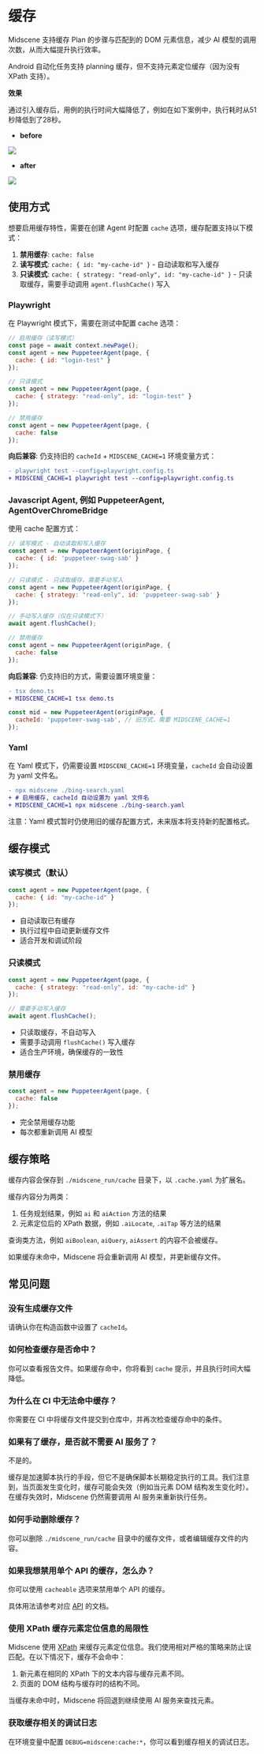 # 缓存

Midscene 支持缓存 Plan 的步骤与匹配到的 DOM 元素信息，减少 AI 模型的调用次数，从而大幅提升执行效率。

Android 自动化任务支持 planning 缓存，但不支持元素定位缓存（因为没有 XPath 支持）。

**效果**

通过引入缓存后，用例的执行时间大幅降低了，例如在如下案例中，执行耗时从51秒降低到了28秒。

* **before**

![](/cache/no-cache-time.png)

* **after**

![](/cache/use-cache-time.png)

## 使用方式

想要启用缓存特性，需要在创建 Agent 时配置 `cache` 选项，缓存配置支持以下模式：

1. **禁用缓存**: `cache: false` 
2. **读写模式**: `cache: { id: "my-cache-id" }` - 自动读取和写入缓存
3. **只读模式**: `cache: { strategy: "read-only", id: "my-cache-id" }` - 只读取缓存，需要手动调用 `agent.flushCache()` 写入

### Playwright

在 Playwright 模式下，需要在测试中配置 cache 选项：

```javascript
// 启用缓存（读写模式）
const page = await context.newPage();
const agent = new PuppeteerAgent(page, {
  cache: { id: "login-test" }
});

// 只读模式
const agent = new PuppeteerAgent(page, {
  cache: { strategy: "read-only", id: "login-test" }
});

// 禁用缓存
const agent = new PuppeteerAgent(page, {
  cache: false
});
```

**向后兼容**: 仍支持旧的 `cacheId` + `MIDSCENE_CACHE=1` 环境变量方式：

```diff
- playwright test --config=playwright.config.ts
+ MIDSCENE_CACHE=1 playwright test --config=playwright.config.ts
```

### Javascript Agent, 例如 PuppeteerAgent, AgentOverChromeBridge

使用 cache 配置方式：

```javascript
// 读写模式 - 自动读取和写入缓存
const agent = new PuppeteerAgent(originPage, {
  cache: { id: 'puppeteer-swag-sab' }
});

// 只读模式 - 只读取缓存，需要手动写入
const agent = new PuppeteerAgent(originPage, {
  cache: { strategy: "read-only", id: 'puppeteer-swag-sab' }
});

// 手动写入缓存（仅在只读模式下）
await agent.flushCache();

// 禁用缓存
const agent = new PuppeteerAgent(originPage, {
  cache: false
});
```

**向后兼容**: 仍支持旧的方式，需要设置环境变量：

```diff
- tsx demo.ts 
+ MIDSCENE_CACHE=1 tsx demo.ts
```

```javascript
const mid = new PuppeteerAgent(originPage, {
  cacheId: 'puppeteer-swag-sab', // 旧方式，需要 MIDSCENE_CACHE=1
});
```

### Yaml

在 Yaml 模式下，仍需要设置 `MIDSCENE_CACHE=1` 环境变量，`cacheId` 会自动设置为 yaml 文件名。

```diff
- npx midscene ./bing-search.yaml
+ # 启用缓存, cacheId 自动设置为 yaml 文件名
+ MIDSCENE_CACHE=1 npx midscene ./bing-search.yaml
```

注意：Yaml 模式暂时仍使用旧的缓存配置方式，未来版本将支持新的配置格式。

## 缓存模式

### 读写模式（默认）

```javascript
const agent = new PuppeteerAgent(page, {
  cache: { id: "my-cache-id" }
});
```

- 自动读取已有缓存
- 执行过程中自动更新缓存文件
- 适合开发和调试阶段

### 只读模式

```javascript
const agent = new PuppeteerAgent(page, {
  cache: { strategy: "read-only", id: "my-cache-id" }
});

// 需要手动写入缓存
await agent.flushCache();
```

- 只读取缓存，不自动写入
- 需要手动调用 `flushCache()` 写入缓存
- 适合生产环境，确保缓存的一致性

### 禁用缓存

```javascript
const agent = new PuppeteerAgent(page, {
  cache: false
});
```

- 完全禁用缓存功能
- 每次都重新调用 AI 模型

## 缓存策略

缓存内容会保存到 `./midscene_run/cache` 目录下，以 `.cache.yaml` 为扩展名。

缓存内容分为两类：

1. 任务规划结果，例如 `ai` 和 `aiAction` 方法的结果
2. 元素定位后的 XPath 数据，例如 `.aiLocate`, `.aiTap` 等方法的结果

查询类方法，例如 `aiBoolean`, `aiQuery`, `aiAssert` 的内容不会被缓存。

如果缓存未命中，Midscene 将会重新调用 AI 模型，并更新缓存文件。

## 常见问题

### 没有生成缓存文件

请确认你在构造函数中设置了 `cacheId`。

### 如何检查缓存是否命中？

你可以查看报告文件。如果缓存命中，你将看到 `cache` 提示，并且执行时间大幅降低。

### 为什么在 CI 中无法命中缓存？

你需要在 CI 中将缓存文件提交到仓库中，并再次检查缓存命中的条件。

### 如果有了缓存，是否就不需要 AI 服务了？

不是的。

缓存是加速脚本执行的手段，但它不是确保脚本长期稳定执行的工具。我们注意到，当页面发生变化时，缓存可能会失效（例如当元素 DOM 结构发生变化时）。在缓存失效时，Midscene 仍然需要调用 AI 服务来重新执行任务。

### 如何手动删除缓存？

你可以删除 `./midscene_run/cache` 目录中的缓存文件，或者编辑缓存文件的内容。

### 如果我想禁用单个 API 的缓存，怎么办？

你可以使用 `cacheable` 选项来禁用单个 API 的缓存。

具体用法请参考对应 [API](./api.mdx) 的文档。

### 使用 XPath 缓存元素定位信息的局限性

Midscene 使用 [XPath](https://developer.mozilla.org/en-US/docs/Web/XML/XPath) 来缓存元素定位信息。我们使用相对严格的策略来防止误匹配。在以下情况下，缓存不会命中：

1. 新元素在相同的 XPath 下的文本内容与缓存元素不同。
2. 页面的 DOM 结构与缓存时的结构不同。

当缓存未命中时，Midscene 将回退到继续使用 AI 服务来查找元素。

### 获取缓存相关的调试日志

在环境变量中配置 `DEBUG=midscene:cache:*`，你可以看到缓存相关的调试日志。
